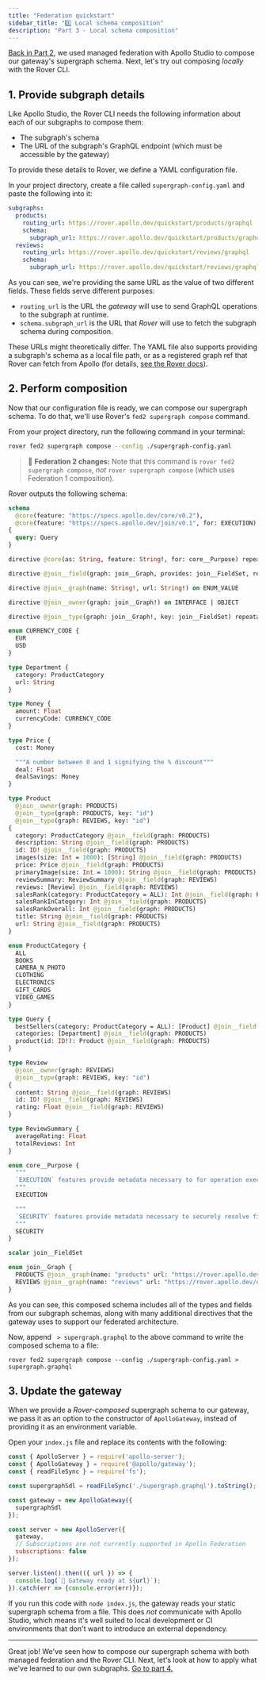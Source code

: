 ```yaml
---
title: "Federation quickstart"
sidebar_title: "3️⃣ Local schema composition"
description: "Part 3 - Local schema composition"
---
```



[Back in Part 2](./quickstart-pt-2/), we used managed federation with Apollo Studio to compose our gateway's supergraph schema. Next, let's try out composing _locally_ with the Rover CLI.

## 1. Provide subgraph details

Like Apollo Studio, the Rover CLI needs the following information about each of our subgraphs to compose them:

* The subgraph's schema
* The URL of the subgraph's GraphQL endpoint (which must be accessible by the gateway)

To provide these details to Rover, we define a YAML configuration file.

In your project directory, create a file called `supergraph-config.yaml` and paste the following into it:

```yaml:title=supergraph-config.yaml
subgraphs:
  products:
    routing_url: https://rover.apollo.dev/quickstart/products/graphql
    schema:
      subgraph_url: https://rover.apollo.dev/quickstart/products/graphql
  reviews:
    routing_url: https://rover.apollo.dev/quickstart/reviews/graphql
    schema:
      subgraph_url: https://rover.apollo.dev/quickstart/reviews/graphql
```

As you can see, we're providing the same URL as the value of two different fields. These fields serve different purposes:

* `routing_url` is the URL the _gateway_ will use to send GraphQL operations to the subgraph at runtime.
* `schema.subgraph_url` is the URL that _Rover_ will use to fetch the subgraph schema during composition.

These URLs might theoretically differ. The YAML file also supports providing a subgraph's schema as a local file path, or as a registered graph ref that Rover can fetch from Apollo (for details, [see the Rover docs](https://www.apollographql.com/docs/rover/supergraphs/#composing-a-supergraph-schema)).

## 2. Perform composition

Now that our configuration file is ready, we can compose our supergraph schema. To do that, we'll use Rover's `fed2 supergraph compose` command.

From your project directory, run the following command in your terminal:

```bash
rover fed2 supergraph compose --config ./supergraph-config.yaml
```

> 📣 **Federation 2 changes:** Note that this command is `rover fed2 supergraph compose`, _not_ `rover supergraph compose` (which uses Federation 1 composition).

Rover outputs the following schema:

<ExpansionPanel title="Click to expand">

```graphql
schema
  @core(feature: "https://specs.apollo.dev/core/v0.2"),
  @core(feature: "https://specs.apollo.dev/join/v0.1", for: EXECUTION)
{
  query: Query
}

directive @core(as: String, feature: String!, for: core__Purpose) repeatable on SCHEMA

directive @join__field(graph: join__Graph, provides: join__FieldSet, requires: join__FieldSet) on FIELD_DEFINITION

directive @join__graph(name: String!, url: String!) on ENUM_VALUE

directive @join__owner(graph: join__Graph!) on INTERFACE | OBJECT

directive @join__type(graph: join__Graph!, key: join__FieldSet) repeatable on INTERFACE | OBJECT

enum CURRENCY_CODE {
  EUR
  USD
}

type Department {
  category: ProductCategory
  url: String
}

type Money {
  amount: Float
  currencyCode: CURRENCY_CODE
}

type Price {
  cost: Money

  """A number between 0 and 1 signifying the % discount"""
  deal: Float
  dealSavings: Money
}

type Product
  @join__owner(graph: PRODUCTS)
  @join__type(graph: PRODUCTS, key: "id")
  @join__type(graph: REVIEWS, key: "id")
{
  category: ProductCategory @join__field(graph: PRODUCTS)
  description: String @join__field(graph: PRODUCTS)
  id: ID! @join__field(graph: PRODUCTS)
  images(size: Int = 1000): [String] @join__field(graph: PRODUCTS)
  price: Price @join__field(graph: PRODUCTS)
  primaryImage(size: Int = 1000): String @join__field(graph: PRODUCTS)
  reviewSummary: ReviewSummary @join__field(graph: REVIEWS)
  reviews: [Review] @join__field(graph: REVIEWS)
  salesRank(category: ProductCategory = ALL): Int @join__field(graph: PRODUCTS)
  salesRankInCategory: Int @join__field(graph: PRODUCTS)
  salesRankOverall: Int @join__field(graph: PRODUCTS)
  title: String @join__field(graph: PRODUCTS)
  url: String @join__field(graph: PRODUCTS)
}

enum ProductCategory {
  ALL
  BOOKS
  CAMERA_N_PHOTO
  CLOTHING
  ELECTRONICS
  GIFT_CARDS
  VIDEO_GAMES
}

type Query {
  bestSellers(category: ProductCategory = ALL): [Product] @join__field(graph: PRODUCTS)
  categories: [Department] @join__field(graph: PRODUCTS)
  product(id: ID!): Product @join__field(graph: PRODUCTS)
}

type Review
  @join__owner(graph: REVIEWS)
  @join__type(graph: REVIEWS, key: "id")
{
  content: String @join__field(graph: REVIEWS)
  id: ID! @join__field(graph: REVIEWS)
  rating: Float @join__field(graph: REVIEWS)
}

type ReviewSummary {
  averageRating: Float
  totalReviews: Int
}

enum core__Purpose {
  """
  `EXECUTION` features provide metadata necessary to for operation execution.
  """
  EXECUTION

  """
  `SECURITY` features provide metadata necessary to securely resolve fields.
  """
  SECURITY
}

scalar join__FieldSet

enum join__Graph {
  PRODUCTS @join__graph(name: "products" url: "https://rover.apollo.dev/quickstart/products/graphql")
  REVIEWS @join__graph(name: "reviews" url: "https://rover.apollo.dev/quickstart/reviews/graphql")
}
```

</ExpansionPanel>

As you can see, this composed schema includes all of the types and fields from our subgraph schemas, along with many additional directives that the gateway uses to support our federated architecture.

Now, append ` > supergraph.graphql` to the above command to write the composed schema to a file:

```shell
rover fed2 supergraph compose --config ./supergraph-config.yaml > supergraph.graphql
```

## 3. Update the gateway

When we provide a _Rover-composed_ supergraph schema to our gateway, we pass it as an option to the constructor of `ApolloGateway`, instead of providing it as an environment variable.

Open your `index.js` file and replace its contents with the following:

```js:title=index.js
const { ApolloServer } = require('apollo-server');
const { ApolloGateway } = require('@apollo/gateway');
const { readFileSync } = require('fs');

const supergraphSdl = readFileSync('./supergraph.graphql').toString();

const gateway = new ApolloGateway({
  supergraphSdl
});

const server = new ApolloServer({
  gateway,
  // Subscriptions are not currently supported in Apollo Federation
  subscriptions: false
});

server.listen().then(({ url }) => {
  console.log(`🚀 Gateway ready at ${url}`);
}).catch(err => {console.error(err)});
```

If you run this code with `node index.js`, the gateway reads your static supergraph schema from a file. This does _not_ communicate with Apollo Studio, which means it's well suited to local development or CI environments that don't want to introduce an external dependency.

---

Great job! We've seen how to compose our supergraph schema with both managed federation and the Rover CLI. Next, let's look at how to apply what we've learned to our own subgraphs. [Go to part 4.](./quickstart-pt-4/)
